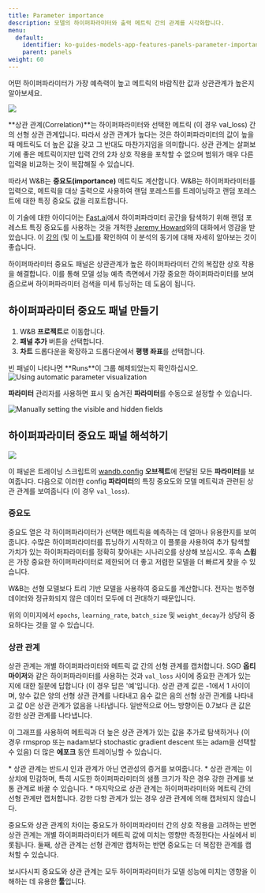 ```yaml
---
title: Parameter importance
description: 모델의 하이퍼파라미터와 출력 메트릭 간의 관계를 시각화합니다.
menu:
  default:
    identifier: ko-guides-models-app-features-panels-parameter-importance
    parent: panels
weight: 60
---
```


어떤 하이퍼파라미터가 가장 예측력이 높고 메트릭의 바람직한 값과 상관관계가 높은지 알아보세요.

<Frame>
    <img src="/images/general/parameter-importance-1.png"  />
</Frame>

**상관 관계(Correlation)**는 하이퍼파라미터와 선택한 메트릭 (이 경우 val_loss) 간의 선형 상관 관계입니다. 따라서 상관 관계가 높다는 것은 하이퍼파라미터의 값이 높을 때 메트릭도 더 높은 값을 갖고 그 반대도 마찬가지임을 의미합니다. 상관 관계는 살펴보기에 좋은 메트릭이지만 입력 간의 2차 상호 작용을 포착할 수 없으며 범위가 매우 다른 입력을 비교하는 것이 복잡해질 수 있습니다.

따라서 W&B는 **중요도(importance)** 메트릭도 계산합니다. W&B는 하이퍼파라미터를 입력으로, 메트릭을 대상 출력으로 사용하여 랜덤 포레스트를 트레이닝하고 랜덤 포레스트에 대한 특징 중요도 값을 리포트합니다.

이 기술에 대한 아이디어는 [Fast.ai](http://fast.ai)에서 하이퍼파라미터 공간을 탐색하기 위해 랜덤 포레스트 특징 중요도를 사용하는 것을 개척한 [Jeremy Howard](https://twitter.com/jeremyphoward)와의 대화에서 영감을 받았습니다. 이 [강의](http://course18.fast.ai/lessonsml1/lesson4.html) (및 이 [노트](https://forums.fast.ai/t/wiki-lesson-thread-lesson-4/7540))를 확인하여 이 분석의 동기에 대해 자세히 알아보는 것이 좋습니다.

하이퍼파라미터 중요도 패널은 상관관계가 높은 하이퍼파라미터 간의 복잡한 상호 작용을 해결합니다. 이를 통해 모델 성능 예측 측면에서 가장 중요한 하이퍼파라미터를 보여줌으로써 하이퍼파라미터 검색을 미세 튜닝하는 데 도움이 됩니다.

## 하이퍼파라미터 중요도 패널 만들기

1. W&B **프로젝트**로 이동합니다.
2. **패널 추가** 버튼을 선택합니다.
3. **차트** 드롭다운을 확장하고 드롭다운에서 **평행 좌표**를 선택합니다.

<Note>
빈 패널이 나타나면 **Runs**이 그룹 해제되었는지 확인하십시오.
</Note>

<Frame>
    <img src="/images/app_ui/hyperparameter_importance_panel.gif" alt="Using automatic parameter visualization"  />
</Frame>

**파라미터** 관리자를 사용하면 표시 및 숨겨진 **파라미터**를 수동으로 설정할 수 있습니다.

<Frame>
    <img src="/images/app_ui/hyperparameter_importance_panel_manual.gif" alt="Manually setting the visible and hidden fields"  />
</Frame>

## 하이퍼파라미터 중요도 패널 해석하기

<Frame>
    <img src="/images/general/parameter-importance-4.png"  />
</Frame>

이 패널은 트레이닝 스크립트의 [wandb.config](/ko/guides/models/track/config/) **오브젝트**에 전달된 모든 **파라미터**를 보여줍니다. 다음으로 이러한 config **파라미터**의 특징 중요도와 모델 메트릭과 관련된 상관 관계를 보여줍니다 (이 경우 `val_loss`).

### 중요도

중요도 열은 각 하이퍼파라미터가 선택한 메트릭을 예측하는 데 얼마나 유용한지를 보여줍니다. 수많은 하이퍼파라미터를 튜닝하기 시작하고 이 플롯을 사용하여 추가 탐색할 가치가 있는 하이퍼파라미터를 정확히 찾아내는 시나리오를 상상해 보십시오. 후속 **스윕**은 가장 중요한 하이퍼파라미터로 제한되어 더 좋고 저렴한 모델을 더 빠르게 찾을 수 있습니다.

<Note>
W&B는 선형 모델보다 트리 기반 모델을 사용하여 중요도를 계산합니다. 전자는 범주형 데이터와 정규화되지 않은 데이터 모두에 더 관대하기 때문입니다.
</Note>

위의 이미지에서 `epochs`, `learning_rate`, `batch_size` 및 `weight_decay`가 상당히 중요하다는 것을 알 수 있습니다.

### 상관 관계

상관 관계는 개별 하이퍼파라미터와 메트릭 값 간의 선형 관계를 캡처합니다. SGD **옵티마이저**와 같은 하이퍼파라미터를 사용하는 것과 `val_loss` 사이에 중요한 관계가 있는지에 대한 질문에 답합니다 (이 경우 답은 '예'입니다). 상관 관계 값은 -1에서 1 사이이며, 양수 값은 양의 선형 상관 관계를 나타내고 음수 값은 음의 선형 상관 관계를 나타내고 값 0은 상관 관계가 없음을 나타냅니다. 일반적으로 어느 방향이든 0.7보다 큰 값은 강한 상관 관계를 나타냅니다.

이 그래프를 사용하여 메트릭과 더 높은 상관 관계가 있는 값을 추가로 탐색하거나 (이 경우 rmsprop 또는 nadam보다 stochastic gradient descent 또는 adam을 선택할 수 있음) 더 많은 **에포크** 동안 트레이닝할 수 있습니다.

<Note>
* 상관 관계는 반드시 인과 관계가 아닌 연관성의 증거를 보여줍니다.
* 상관 관계는 이상치에 민감하며, 특히 시도한 하이퍼파라미터의 샘플 크기가 작은 경우 강한 관계를 보통 관계로 바꿀 수 있습니다.
* 마지막으로 상관 관계는 하이퍼파라미터와 메트릭 간의 선형 관계만 캡처합니다. 강한 다항 관계가 있는 경우 상관 관계에 의해 캡처되지 않습니다.
</Note>

중요도와 상관 관계의 차이는 중요도가 하이퍼파라미터 간의 상호 작용을 고려하는 반면 상관 관계는 개별 하이퍼파라미터가 메트릭 값에 미치는 영향만 측정한다는 사실에서 비롯됩니다. 둘째, 상관 관계는 선형 관계만 캡처하는 반면 중요도는 더 복잡한 관계를 캡처할 수 있습니다.

보시다시피 중요도와 상관 관계는 모두 하이퍼파라미터가 모델 성능에 미치는 영향을 이해하는 데 유용한 **툴**입니다.
